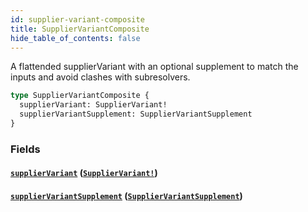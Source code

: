 ```yaml
---
id: supplier-variant-composite
title: SupplierVariantComposite
hide_table_of_contents: false
---
```



A flattended supplierVariant with an optional supplement to match the inputs and avoid clashes with subresolvers.

```graphql
type SupplierVariantComposite {
  supplierVariant: SupplierVariant!
  supplierVariantSupplement: SupplierVariantSupplement
}
```


### Fields

#### [`supplierVariant`](#) ([`SupplierVariant!`](/developers/supplier-apis/supply-api/graphql/reference/objects/supplier-variant))




#### [`supplierVariantSupplement`](#) ([`SupplierVariantSupplement`](/developers/supplier-apis/supply-api/graphql/reference/objects/supplier-variant-supplement))






